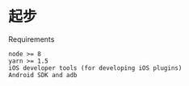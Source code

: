 # 起步

Requirements

    node >= 8
    yarn >= 1.5
    iOS developer tools (for developing iOS plugins)
    Android SDK and adb
